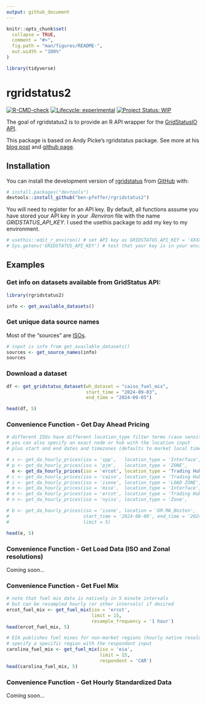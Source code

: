 ```yaml
---
output: github_document
---
```


<!-- README.md is generated from README.Rmd. Please edit that file -->

```r
knitr::opts_chunk$set(
  collapse = TRUE,
  comment = "#>",
  fig.path = "man/figures/README-",
  out.width = "100%"
)

library(tidyverse)
```

# rgridstatus2

<!-- badges: start -->

[![R-CMD-check](https://github.com/ben-pfeffer/rgridstatus2/actions/workflows/R-CMD-check.yaml/badge.svg)](https://github.com/ben-pfeffer/rgridstatus2/actions/workflows/R-CMD-check.yaml) [![Lifecycle: experimental](https://img.shields.io/badge/lifecycle-experimental-orange.svg)](https://lifecycle.r-lib.org/articles/stages.html#experimental) [![Project Status: WIP](https://www.repostatus.org/badges/latest/wip.svg)](https://www.repostatus.org/#wip)

<!-- badges: end -->

The goal of rgridstatus2 is to provide an R API wrapper for the [GridStatusIO](https://www.gridstatus.io/home) [API](https://www.gridstatus.io/api).

This package is based on Andy Picke's rgridstatus package. See more at his [blog post](https://andypicke.quarto.pub/portfolio/posts/rGridStatus/rGridStatus.html) and [github page](https://github.com/andypicke/rgridstatus).

## Installation

You can install the development version of [rgridstatus](https://github.com/ben-pfeffer/rgridstatus2) from [GitHub](https://github.com/) with:

``` r
# install.packages("devtools")
devtools::install_github("ben-pfeffer/rgridstatus2")
```

You will need to register for an API key. By default, all functions assume you have stored your API key in your *.Renviron* file with the name *GRIDSTATUS_API_KEY*. I used the usethis package to add my key to my environment. 

```r
# usethis::edit_r_environ() # set API key as GRIDSTATUS_API_KEY = 'XXXXXXXXXXX'
# Sys.getenv('GRIDSTATUS_API_KEY') # test that your key is in your environment

```


## Examples

### Get info on datasets available from GridStatus API:

```r
library(rgridstatus2)

info <- get_available_datasets()
```

### Get unique data source names

Most of the "sources" are [ISOs](https://en.wikipedia.org/wiki/Regional_transmission_organization_(North_America)).

```r
# input is info from get_available_datasets()
sources <- get_source_names(info)
sources

```

### Download a dataset

```r
df <- get_gridstatus_dataset(wh_dataset = "caiso_fuel_mix", 
                             start_time = "2024-09-03", 
                             end_time = "2024-09-05")

head(df, 5)

```

### Convenience Function - Get Day Ahead Pricing

```r
# different ISOs have different location_type filter terms (case sensitive!)
# you can also specify an exact node or hub with the location input
# plus start and end dates and timezones (defaults to market local timezone)

# s <- get_da_hourly_prices(iso = 'spp',   location_type = 'Interface',   limit = 5)
# p <- get_da_hourly_prices(iso = 'pjm',   location_type = 'ZONE',        limit = 5)
  e <- get_da_hourly_prices(iso = 'ercot', location_type = 'Trading Hub', limit = 5)
# c <- get_da_hourly_prices(iso = 'caiso', location_type = 'Trading Hub', limit = 5)
# i <- get_da_hourly_prices(iso = 'isone', location_type = 'LOAD ZONE',   limit = 5)
# m <- get_da_hourly_prices(iso = 'miso',  location_type = 'Interface',   limit = 5)
# e <- get_da_hourly_prices(iso = 'ercot', location_type = 'Trading Hub', limit = 5)
# n <- get_da_hourly_prices(iso = 'nyiso', location_type = 'Zone',        limit = 5)

# b <- get_da_hourly_prices(iso = 'isone', location = 'DR.MA_Boston', 
#                           start_time = '2024-08-08', end_time = '2024-08-09',
#                           limit = 5)

head(e, 5)

```

### Convenience Function - Get Load Data (ISO and Zonal resolutions)
Coming soon...

### Convenience Function - Get Fuel Mix
```r
# note that fuel mix data is natively in 5 minute intervals
# but can be resampled hourly (or other intervals) if desired
ercot_fuel_mix <- get_fuel_mix(iso = 'ercot',
                               limit = 15,
                               resample_frequency = '1 hour')
head(ercot_fuel_mix, 5)

# EIA publishes fuel mixes for non-market regions (hourly native resolution)
# specify a specific region with the respondent input
carolina_fuel_mix <- get_fuel_mix(iso = 'eia',
                                  limit = 15,
                                  respondent = 'CAR')
head(carolina_fuel_mix, 5)
```


### Convenience Function - Get Hourly Standardized Data
Coming soon...

